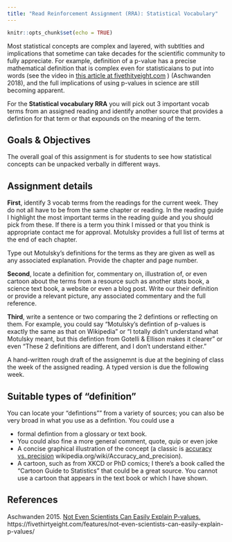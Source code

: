 ```yaml
---
title: "Read Reinforcement Assignment (RRA): Statistical Vocabulary"
---
```


```r
knitr::opts_chunk$set(echo = TRUE)
```

Most statistical concepts are complex and layered, with subtlties and implications that sometime can take decades for the scientific community to fully appreciate.  For example, definition of a p-value has a precise mathematical definition that is complex even for statisticaians to put into words (see the video in [this article at  fivethityeight.com](https://fivethirtyeight.com/features/not-even-scientists-can-easily-explain-p-values/) ) (Aschwanden 2018), and the full implications of using p-values in science are still becoming apparent.

For the **Statistical vocabulary RRA** you will pick out 3 important vocab terms from an assigned reading and identify another source that provides a defintion for that term or that expounds on the meaning of the term.

## Goals & Objectives


The overall goal of this assignment is for students to see how statistical concepts can be unpacked verbally in different ways.


## Assignment details

**First**, identify 3 vocab terms from the readings for the current week.  They do not all have to be from the same chapter or reading.  In the reading guide I highlight the most important terms in the reading guide and you should pick from these.  If there is a term you think I missed or that you think is appropriate contact me for approval.  Motulsky provides a full list of terms at the end of each chapter.

Type out Motulsky's definitions for the terms as they are given as well as any associated explanation.   Provide the chapter and page number.

**Second**, locate a definition for, commentary on, illustration of, or even cartoon about the terms from a resource such as another stats book, a science text book, a website or even a blog post.  Write our their definition or provide a relevant picture, any associated commentary and the full reference.

**Third**, write a sentence or two  comparing the 2 defintions or reflecting on them.  For example, you could say "Motulsky's defintion of p-values is exactly the same as that on Wikipedia" or "I totally didn't understand what Motulsky meant, but this defintion from Gotelli & Ellison makes it clearer" or even "These 2 definitions are different, and I don't understand either."

A hand-written rough draft of the assignemnt is due at the begining of class the week of the assigned reading.  A typed version is due the following week.

## Suitable types of "definition"

You can locate your "defintions"" from a variety of sources; you can also be very broad in what you use as a defintion.  You could use a 

* formal defintion from a glossary or text book.  
* You could also fine a more general comment, quote, quip or even joke
* A concise graphical illustration of the concept (a classic is [accuracy vs. precision](https://en.wikipedia.org/wiki/Accuracy_and_precision) wikipedia.org/wiki/Accuracy_and_precision).
* A cartoon, such as from XKCD or PhD comics; I there's a book called the "Cartoon Guide to Statistics" that could be a great source.  You cannot use a cartoon that appears in the text book or which I have shown.


## References

Aschwanden 2015.  [Not Even Scientists Can Easily Explain P-values.](fivethirtyeight.com/features/not-even-scientists-can-easily-explain-p-values/) https://fivethirtyeight.com/features/not-even-scientists-can-easily-explain-p-values/